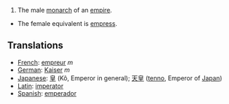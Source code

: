 #The male [[monarch]] of an [[empire]].
*The female equivalent is [[empress]].

==Translations==
*[[French]]: [[empreur]] ''m''
*[[German]]: [[Kaiser]] ''m''
*[[Japanese]]: [[皇]] (Kô, Emperor in general); [[天皇]] ([[tenno]], Emperor of [[Japan]])
*[[Latin]]: [[imperator]]
*[[Spanish]]: [[emperador]]